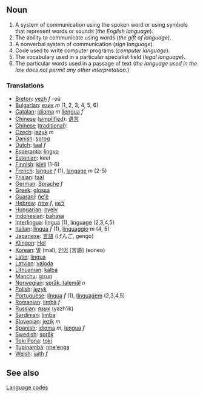 ==Noun==

#A system of communication using the spoken word or using symbols that represent words or sounds (''the English language'').
#The ability to communicate using words (''the gift of language'').
#A nonverbal system of communication (''sign language'').
#Code used to write computer programs (''computer language'').
#The vocabulary used in a particular specialist field (''legal language'').
#The particular words used in a passage of text (''the language used in the law does not permit any other interpretation.'')

===Translations===
*[[Breton]]: [[yezh]] ''f'' -où
*[[Bulgarian]]: [[език]] ''m'' (1, 2, 3, 4, 5, 6)
*[[Catalan]]: [[idioma]] ''m'' [[llengua]] ''f''
*[[Chinese]] ([[simplified]]): [[语言]]
*[[Chinese]] ([[traditional]]): [[]]
*[[Czech]]: [[jazyk]] ''m''
*[[Danish]]: [[sprog]]
*[[Dutch]]: [[taal]] ''f''
*[[Esperanto]]: [[lingvo]]
*[[Estonian]]: keel
*[[Finnish]]: [[kieli]] (1-6)
*[[French]]: [[langue]] ''f'' (1), [[langage]] ''m'' (2-5)
*[[Frisian]]: [[taal]]
*[[German]]: [[Sprache]] ''f''
*[[Greek]]: [[glossa]]
*[[Guarani]]: [[ñe'ẽ]]
*[[Hebrew]]: [[שפה]] ''f'', [[לשון ]]
*[[Hungarian]]: [[nyelv]]
*[[Indonesian]]: [[bahasa]]
*[[Interlingua]]: [[lingua]] (1), [[linguage]] (2,3,4,5)
*[[Italian]]: [[lingua]] ''f'' (1), [[linguaggio]] ''m'' (4, 5)
*[[Japanese]]: [[言語]] (げんご, gengo)
*[[Klingon]]: [[Hol]]
*[[Korean]]: [[말]] (mal), [[언어]] [言語] (eoneo)
*[[Latin]]: [[lingua]]
*[[Latvian]]: [[valoda]]
*[[Lithuanian]]: [[kalba]]
*[[Manchu]]: [[gisun]]
*[[Norwegian]]: [[språk, talemål]] ''n''
*[[Polish]]: [[język]]
*[[Portuguese]]: [[língua]] ''f'' (1), [[linguagem]] (2,3,4,5)
*[[Romanian]]: [[limbă]] ''f''
*[[Russian]]: [[язык]] (yazh'ik)
*[[Sardinian]]: [[limba]]
*[[Slovenian]]: [[jezik]] ''m''
*[[Spanish]]: [[idioma]] ''m'', [[lengua]] ''f''
*[[Swedish]]: [[språk]]
*[[Toki Pona]]: [[toki]]
*[[Tupinambá]]: [[nhe'enga]]
*[[Welsh]]: [[iaith]] ''f''

==See also==
[[Language code]]s